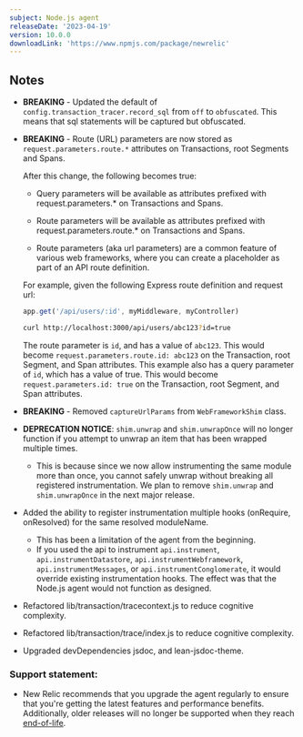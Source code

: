 ```yaml
---
subject: Node.js agent
releaseDate: '2023-04-19'
version: 10.0.0
downloadLink: 'https://www.npmjs.com/package/newrelic'
---
```


## Notes

* **BREAKING** - Updated the default of `config.transaction_tracer.record_sql` from `off` to `obfuscated`. This means that sql statements will be captured but obfuscated.

* **BREAKING** - Route (URL) parameters are now stored as `request.parameters.route.*` attributes on Transactions, root Segments and Spans.

    After this change, the following becomes true:

    - Query parameters will be available as attributes prefixed with request.parameters.* on Transactions and Spans.

    - Route parameters will be available as attributes prefixed with request.parameters.route.* on Transactions and Spans.

    - Route parameters (aka url parameters) are a common feature of various web frameworks, where you can create a placeholder as part of an API route definition.

    For example, given the following Express route definition and request url:

    ```js
    app.get('/api/users/:id', myMiddleware, myController)
    ```

    ```sh
    curl http://localhost:3000/api/users/abc123?id=true
    ```

    The route parameter is `id`, and has a value of `abc123`. This would become `request.parameters.route.id: abc123` on the Transaction, root Segment, and Span attributes. This example also has a query parameter of `id`, which has a value of true. This would become `request.parameters.id: true` on the Transaction, root Segment, and Span attributes.

* **BREAKING** - Removed `captureUrlParams` from `WebFrameworkShim` class.
  
* **DEPRECATION NOTICE**: `shim.unwrap` and `shim.unwrapOnce` will no longer function if you attempt to unwrap an item that has been wrapped multiple times.
    * This is because since we now allow instrumenting the same module more than once, you cannot safely unwrap without breaking all registered instrumentation.  We plan to remove `shim.unwrap` and `shim.unwrapOnce` in the next major release.

* Added the ability to register instrumentation multiple hooks (onRequire, onResolved) for the same resolved moduleName.
    * This has been a limitation of the agent from the beginning.  
    * If you used the api to instrument `api.instrument`, `api.instrumentDatastore`, `api.instrumentWebframework`, `api.instrumentMessages`, or `api.instrumentConglomerate`, it would override existing instrumentation hooks.  The effect was that the Node.js agent would not function as designed.  

* Refactored lib/transaction/tracecontext.js to reduce cognitive complexity.

* Refactored lib/transaction/trace/index.js to reduce cognitive complexity.

* Upgraded devDependencies jsdoc, and lean-jsdoc-theme. 


### Support statement:

* New Relic recommends that you upgrade the agent regularly to ensure that you're getting the latest features and performance benefits. Additionally, older releases will no longer be supported when they reach [end-of-life](/docs/using-new-relic/cross-product-functions/install-configure/notification-changes-new-relic-saas-features-distributed-software).